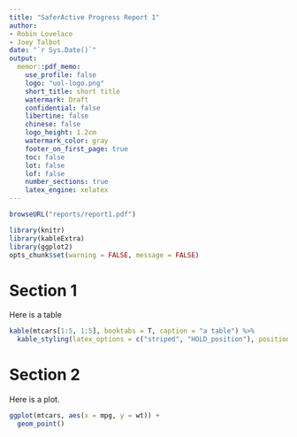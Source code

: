 ```yaml
---
title: "SaferActive Progress Report 1"
author: 
- Robin Lovelace
- Joey Talbot
date: "`r Sys.Date()`"
output: 
  memor::pdf_memo:
    use_profile: false
    logo: "uol-logo.png"
    short_title: short title
    watermark: Draft
    confidential: false
    libertine: false
    chinese: false
    logo_height: 1.2cm
    watermark_color: gray
    footer_on_first_page: true
    toc: false
    lot: false
    lof: false
    number_sections: true
    latex_engine: xelatex
---
```


```r
browseURL("reports/report1.pdf")
```


```r
library(knitr)
library(kableExtra)
library(ggplot2)
opts_chunk$set(warning = FALSE, message = FALSE)
```

# Section 1
Here is a table

```r
kable(mtcars[1:5, 1:5], booktabs = T, caption = "a table") %>%
  kable_styling(latex_options = c("striped", "HOLD_position"), position = "left")
```

\clearpage 

# Section 2
Here is a plot.

```r
ggplot(mtcars, aes(x = mpg, y = wt)) +
  geom_point()
```


<!-- Reporting schedule: -->

<!-- 2020-06-01	3	Report 1: on input data and data	25.00% -->
<!-- 2020-09-01	6	Report 2: scenarios, workshop 1 and prototype web application to test	25.00% -->
<!-- 2020-12-01	9	Report 3: results and publication of open risk map data	25.00% -->
<!-- 2021-03-01	12	Final project report and end-of-project workshop	25.00% -->
<!-- 2021-06-01	15	Refined project web app pending feedback from workshop and stakeholders	 -->
